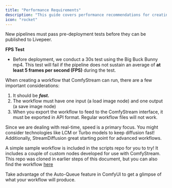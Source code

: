 ```yaml
---
title: "Performance Requirements"
description: "This guide covers performance recommendations for creating real-time video pipelines."
icon: "rocket"
---
```

New pipelines must pass pre-deployment tests before they can be published to Livepeer. 

**FPS Test**
- Before deployment, we conduct a 30s test using the Big Buck Bunny mp4. This test will fail if the pipeline does not sustain an average of **at least 5 frames per second (FPS)** during the test.

When creating a workflow that ComfyStream can run, there are a few important considerations:
1. It should be ***fast.***
2. The workflow must have one input (a load image node) and one output (a save image node)
3. When you export the workflow to feed to the ComfyStream interface, it must be exported in API format. Regular workflow files will not work.

Since we are dealing with real-time, speed is a primary focus. You might consider technologies like LCM or Turbo models to keep diffusion fast! Additionally, StreamDiffusion great starting point for advanced workflows.

A simple sample workflow is included in the scripts repo for you to try! It includes a couple of custom nodes developed for use with ComfyStream. This repo was cloned in earlier steps of this document, but you can also find the workflow [here](https://github.com/ryanontheinside/ComfyUI_RealTimeNodes/tree/main/examples)

Take advantage of the Auto-Queue feature in ComfyUI to get a glimpse of what your workflow will produce.
